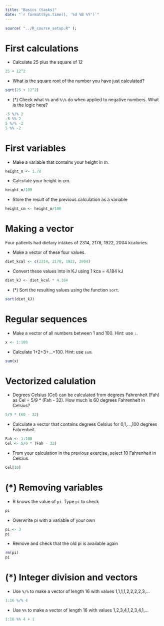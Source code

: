 ```yaml
---
title: "Basics (tasks)"
date: "`r format(Sys.time(), '%d %B %Y')`"
---
```


```r
source( "../R_course_setup.R" );
```

# First calculations {#firstCalculations}

- Calculate 25 plus the square of 12
```r
25 + 12^2
```

- What is the square root of the number you have just calculated?
```r
sqrt(25 + 12^2)
```

- (*) Check what `%%` and `%\%` do when applied to negative numbers. What is the logic here?
```r
-5 %/% 2
-5 %% 2
5 %/% -2
5 %% -2
```


# First variables {#firstVariables}

- Make a variable that contains your height in m.
```r
height_m <- 1.78
```

- Calculate your height in cm.
```r
height_m/100
```

- Store the result of the previous calculation as a variable
```r
height_cm <- height_m/100
```


# Making a vector {#exercisesBasics}

Four patients had dietary intakes of 2314, 2178, 1922, 2004 kcalories.

- Make a vector of these four values.
```r
diet_kcal <- c(2314, 2178, 1922, 2004)
```
- Convert these values into in KJ using 1 kca = 4.184 kJ
```r
diet_kJ <- diet_kcal * 4.184
```
- (*) Sort the resulting values using the function `sort`.
```r
sort(diet_kJ)
```


# Regular sequences

-	Make a vector of all numbers between 1 and 100. Hint: use `:`.
```r
x <- 1:100
```

- Calculate 1+2+3+...+100. Hint: use `sum`.
```r
sum(x)
```


# Vectorized calulation

- Degrees Celsius (Cel) can be calculated from degrees Fahrenheit (Fah) as Cel = 5/9 * (Fah - 32). How much is 60 degrees Fahrenheit in Celsius?
```r
5/9 * (60 - 32)
```

-	Calculate a vector that contains degrees Celsius for 0,1,...,100 degrees Fahrenheit.
```r
Fah <- 1:100
Cel <- 5/9 * (Fah - 32)
```

- From your calculation in the previous exercise, select 10 Fahrenheit in Celcius.
```r
Cel[10]
```


# (*) Removing variables

- R knows the value of `pi`. Type `pi` to check
```r
pi
```

- Overwrite pi with a variable of your own 
```r
pi <- 3
pi
```

- Remove and check that the old pi is available again 
```r
rm(pi)
pi
```


# (*) Integer division and vectors

- Use `%/%` to make a vector of length 16 with values 1,1,1,1,2,2,2,2,3,...
```r
1:16 %/% 4
```

- Use `%%` to make a vector of length 16 with values 1,2,3,4,1,2,3,4,1,...
```r
1:16 %% 4 + 1
```





